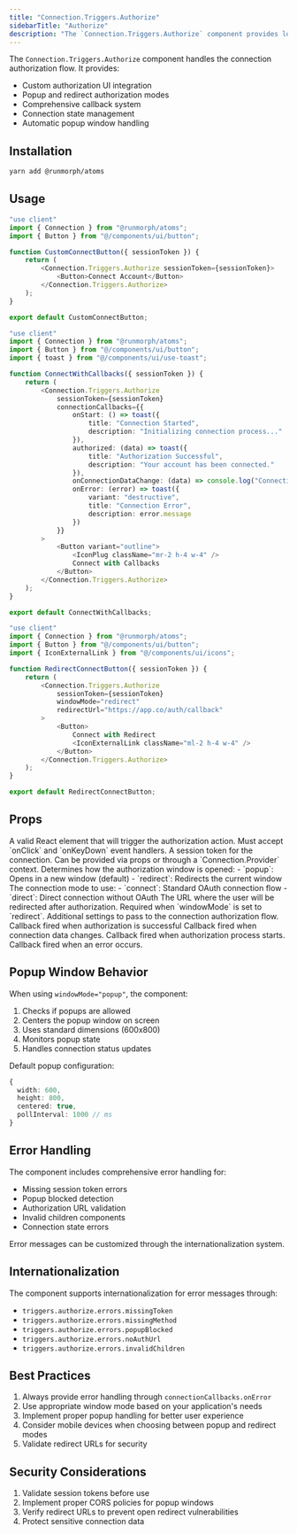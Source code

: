 ```yaml
---
title: "Connection.Triggers.Authorize"
sidebarTitle: "Authorize"
description: "The `Connection.Triggers.Authorize` component provides low-level control over connection authorization flows."
---
```


The `Connection.Triggers.Authorize` component handles the connection authorization flow. It provides:

- Custom authorization UI integration
- Popup and redirect authorization modes
- Comprehensive callback system
- Connection state management
- Automatic popup window handling

## Installation

```bash
yarn add @runmorph/atoms
```

## Usage

<CodeGroup>

```typescript Basic.tsx
"use client"
import { Connection } from "@runmorph/atoms";
import { Button } from "@/components/ui/button";

function CustomConnectButton({ sessionToken }) {
    return (
        <Connection.Triggers.Authorize sessionToken={sessionToken}>
            <Button>Connect Account</Button>
        </Connection.Triggers.Authorize>
    );
}

export default CustomConnectButton;
```

```typescript WithCallbacks.tsx
"use client"
import { Connection } from "@runmorph/atoms";
import { Button } from "@/components/ui/button";
import { toast } from "@/components/ui/use-toast";

function ConnectWithCallbacks({ sessionToken }) {
    return (
        <Connection.Triggers.Authorize
            sessionToken={sessionToken}
            connectionCallbacks={{
                onStart: () => toast({
                    title: "Connection Started",
                    description: "Initializing connection process..."
                }),
                authorized: (data) => toast({
                    title: "Authorization Successful",
                    description: "Your account has been connected."
                }),
                onConnectionDataChange: (data) => console.log("Connection updated:", data),
                onError: (error) => toast({
                    variant: "destructive",
                    title: "Connection Error",
                    description: error.message
                })
            }}
        >
            <Button variant="outline">
                <IconPlug className="mr-2 h-4 w-4" />
                Connect with Callbacks
            </Button>
        </Connection.Triggers.Authorize>
    );
}

export default ConnectWithCallbacks;
```

```typescript RedirectFlow.tsx
"use client"
import { Connection } from "@runmorph/atoms";
import { Button } from "@/components/ui/button";
import { IconExternalLink } from "@/components/ui/icons";

function RedirectConnectButton({ sessionToken }) {
    return (
        <Connection.Triggers.Authorize
            sessionToken={sessionToken}
            windowMode="redirect"
            redirectUrl="https://app.co/auth/callback"
        >
            <Button>
                Connect with Redirect
                <IconExternalLink className="ml-2 h-4 w-4" />
            </Button>
        </Connection.Triggers.Authorize>
    );
}

export default RedirectConnectButton;
```

</CodeGroup>

## Props

<ResponseField name="children" type="ReactElement" required>
  A valid React element that will trigger the authorization action. Must accept
  `onClick` and `onKeyDown` event handlers.
</ResponseField>

<ResponseField name="sessionToken" type="string" required>
  A session token for the connection. Can be provided via props or through a
  `Connection.Provider` context.
</ResponseField>

<ResponseField name="windowMode" type="popup|redirect" default="popup">
  Determines how the authorization window is opened: - `popup`: Opens in a new
  window (default) - `redirect`: Redirects the current window
</ResponseField>

<ResponseField name="mode" type="direct|connect" default="connect">
  The connection mode to use: - `connect`: Standard OAuth connection flow -
  `direct`: Direct connection without OAuth
</ResponseField>

<ResponseField name="redirectUrl" type="string">
  The URL where the user will be redirected after authorization. Required when
  `windowMode` is set to `redirect`.
</ResponseField>

<ResponseField name="settings" type="object">
  Additional settings to pass to the connection authorization flow.
</ResponseField>

<ResponseField name="connectionCallbacks" type="object">
  <Expandable title="properties">
    <ResponseField name="authorized" type="function">
      Callback fired when authorization is successful
    </ResponseField>
    <ResponseField name="onConnectionDataChange" type="function">
      Callback fired when connection data changes.
    </ResponseField>
    <ResponseField name="onStart" type="function">
      Callback fired when authorization process starts.
    </ResponseField>
    <ResponseField name="onError" type="function">
      Callback fired when an error occurs.
    </ResponseField>
  </Expandable>
</ResponseField>

## Popup Window Behavior

When using `windowMode="popup"`, the component:

1. Checks if popups are allowed
2. Centers the popup window on screen
3. Uses standard dimensions (600x800)
4. Monitors popup state
5. Handles connection status updates

Default popup configuration:

```typescript
{
  width: 600,
  height: 800,
  centered: true,
  pollInterval: 1000 // ms
}
```

## Error Handling

The component includes comprehensive error handling for:

- Missing session token errors
- Popup blocked detection
- Authorization URL validation
- Invalid children components
- Connection state errors

Error messages can be customized through the internationalization system.

## Internationalization

The component supports internationalization for error messages through:

- `triggers.authorize.errors.missingToken`
- `triggers.authorize.errors.missingMethod`
- `triggers.authorize.errors.popupBlocked`
- `triggers.authorize.errors.noAuthUrl`
- `triggers.authorize.errors.invalidChildren`

## Best Practices

1. Always provide error handling through `connectionCallbacks.onError`
2. Use appropriate window mode based on your application's needs
3. Implement proper popup handling for better user experience
4. Consider mobile devices when choosing between popup and redirect modes
5. Validate redirect URLs for security

## Security Considerations

1. Validate session tokens before use
2. Implement proper CORS policies for popup windows
3. Verify redirect URLs to prevent open redirect vulnerabilities
4. Protect sensitive connection data
